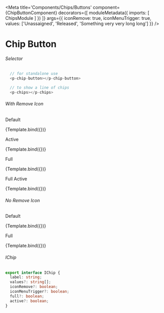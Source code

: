 
<Meta title='Components/Chips/Buttons'
  component={ChipButtonComponent}
  decorators={[
    moduleMetadata({
      imports: [
        ChipsModule
      ]
    })
  ]}
  args={{
    iconRemove: true,
    iconMenuTrigger: true,
    values: ['Unassaigned', 'Released', 'Something very very long long']
  }}
/>


# Chip Button

###### Selector
```ts
  // for standalone use
  <p-chip-button></p-chip-button>

  // to show a line of chips 
  <p-chips></p-chips>
```
###### With Remove Icon
<Canvas>
  <p className="story-title">Default</p>
  <Story name="Default"
    args={{  }}>
    {Template.bind({})}
  </Story>
   <p className="story-title">Active</p>
  <Story name="Active"
    args={{ active: true }}>
    {Template.bind({})}
  </Story>
  <p className="story-title">Full</p>
  <Story name="Full"
    args={{ full: true }}>
    {Template.bind({})}
  </Story>
  <p className="story-title">Full Active</p>
  <Story name="Full Active"
    args={{ full: true, active: true }}>
    {Template.bind({})}
  </Story>
</Canvas>

###### No Remove Icon
<Canvas>
  <p className="story-title">Default</p>
  <Story name="Default No Remove"
    args={{ iconRemove: false }}>
    {Template.bind({})}
  </Story>
  <p className="story-title">Full</p>
  <Story name="Full No Remove"
    args={{ iconRemove: false, full: true }}>
    {Template.bind({})}
  </Story>
</Canvas>

###### IChip
```ts
export interface IChip {
  label: string;
  values?: string[];
  iconRemove?: boolean;
  iconMenuTrigger?: boolean;
  full?: boolean;
  active?: boolean;
}
```